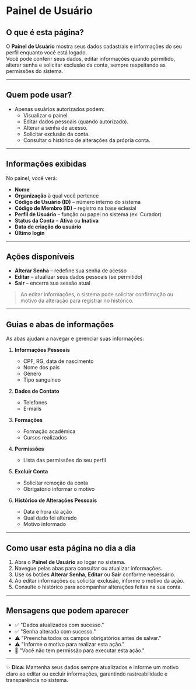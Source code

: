 # Painel de Usuário

##  O que é esta página?
O **Painel de Usuário** mostra seus dados cadastrais e informações do seu perfil enquanto você está logado.  
Você pode conferir seus dados, editar informações quando permitido, alterar senha e solicitar exclusão da conta, sempre respeitando as permissões do sistema.


---

##  Quem pode usar?
- Apenas usuários autorizados podem:  
  - Visualizar o painel.  
  - Editar dados pessoais (quando autorizado).  
  - Alterar a senha de acesso.  
  - Solicitar exclusão da conta.  
  - Consultar o histórico de alterações da própria conta.

---

##  Informações exibidas
No painel, você verá:  
- **Nome**  
- **Organização** à qual você pertence  
- **Código de Usuário (ID)** – número interno do sistema  
- **Código de Membro (ID)** – registro na base eclesial  
- **Perfil de Usuário** – função ou papel no sistema (ex: Curador)  
- **Status da Conta** – **Ativa** ou **Inativa**  
- **Data de criação do usuário**  
- **Último login**  

---

##  Ações disponíveis
- **Alterar Senha** – redefine sua senha de acesso  
- **Editar** – atualizar seus dados pessoais (se permitido)  
- **Sair** – encerra sua sessão atual  

> Ao editar informações, o sistema pode solicitar confirmação ou motivo da alteração para registrar no histórico.

---

##  Guias e abas de informações
As abas ajudam a navegar e gerenciar suas informações:  

1. **Informações Pessoais** 
   - CPF, RG, data de nascimento  
   - Nome dos pais  
   - Gênero  
   - Tipo sanguíneo  

2. **Dados de Contato**  
   - Telefones  
   - E-mails  

3. **Formações**  
   - Formação acadêmica  
   - Cursos realizados  

4. **Permissões**  
   - Lista das permissões do seu perfil  

5. **Excluir Conta**  
   - Solicitar remoção da conta  
   - Obrigatório informar o motivo  

6. **Histórico de Alterações Pessoais**  
   - Data e hora da ação  
   - Qual dado foi alterado  
   - Motivo informado  

---

##  Como usar esta página no dia a dia
1. Abra o **Painel de Usuário** ao logar no sistema.  
2. Navegue pelas abas para consultar ou atualizar informações.  
3. Use os botões **Alterar Senha**, **Editar** ou **Sair** conforme necessário.  
4. Ao editar informações ou solicitar exclusão, informe o motivo da ação.  
5. Consulte o histórico para acompanhar alterações feitas na sua conta.  

---

##  Mensagens que podem aparecer
- ✅ "Dados atualizados com sucesso."  
- ✅ "Senha alterada com sucesso."  
- ⚠️ "Preencha todos os campos obrigatórios antes de salvar."  
- ⚠️ "Informe o motivo para realizar esta ação."  
- 🚫 "Você não tem permissão para executar esta ação."

---

✨ **Dica:** Mantenha seus dados sempre atualizados e informe um motivo claro ao editar ou excluir informações, garantindo rastreabilidade e transparência no sistema.